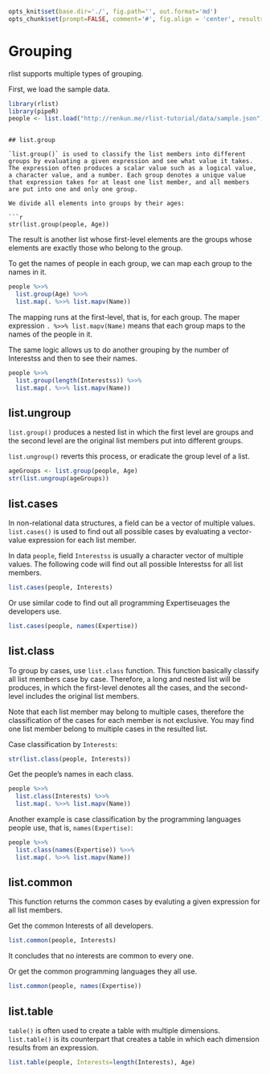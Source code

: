 ```r
opts_knit$set(base.dir='./', fig.path='', out.format='md')
opts_chunk$set(prompt=FALSE, comment='#', fig.align = 'center', results='markup')
```

# Grouping

rlist supports multiple types of grouping. 

First, we load the sample data.

```r
library(rlist)
library(pipeR)
people <- list.load("http://renkun.me/rlist-tutorial/data/sample.json")
```
```

## list.group

`list.group()` is used to classify the list members into different groups by evaluating a given expression and see what value it takes. The expression often produces a scalar value such as a logical value, a character value, and a number. Each group denotes a unique value that expression takes for at least one list member, and all members are put into one and only one group.

We divide all elements into groups by their ages:

```r
str(list.group(people, Age))
```

The result is another list whose first-level elements are the groups whose elements are exactly those who belong to the group.

To get the names of people in each group, we can map each group to the names in it.

```r
people %>>%
  list.group(Age) %>>%
  list.map(. %>>% list.mapv(Name))
```

The mapping runs at the first-level, that is, for each group. The maper expression `. %>>% list.mapv(Name)` means that each group maps to the names of the people in it.

The same logic allows us to do another grouping by the number of Interestss and then to see their names.

```r
people %>>%
  list.group(length(Interestss)) %>>%
  list.map(. %>>% list.mapv(Name))
```

## list.ungroup

`list.group()` produces a nested list in which the first level are groups and the second level are the original list members put into different groups. 

`list.ungroup()` reverts this process, or eradicate the group level of a list.

```r
ageGroups <- list.group(people, Age)
str(list.ungroup(ageGroups))
```

## list.cases

In non-relational data structures, a field can be a vector of multiple values. `list.cases()` is used to find out all possible cases by evaluating a vector-value expression for each list member.

In data `people`, field `Interestss` is usually a character vector of multiple values. The following code will find out all possible Interestss for all list members.

```r
list.cases(people, Interests)
```

Or use similar code to find out all programming Expertiseuages the developers use.

```r
list.cases(people, names(Expertise))
```

## list.class

To group by cases, use `list.class` function. This function basically classify all list members case by case. Therefore, a long and nested list will be produces, in which the first-level denotes all the cases, and the second-level includes the original list members.

Note that each list member may belong to multiple cases, therefore the classification of the cases for each member is not exclusive. You may find one list member belong to multiple cases in the resulted list.

Case classification by `Interests`:

```r
str(list.class(people, Interests))
```

Get the people's names in each class.

```r
people %>>%
  list.class(Interests) %>>%
  list.map(. %>>% list.mapv(Name))
```

Another example is case classification by the programming languages people use, that is, `names(Expertise)`:

```r
people %>>%
  list.class(names(Expertise)) %>>%
  list.map(. %>>% list.mapv(Name))
```

## list.common

This function returns the common cases by evaluting a given expression for all list members.

Get the common Interests of all developers.

```r
list.common(people, Interests)
```

It concludes that no interests are common to every one.

Or get the common programming languages they all use.

```r
list.common(people, names(Expertise))
```

## list.table

`table()` is often used to create a table with multiple dimensions. `list.table()` is its counterpart that creates a table in which each dimension results from an expression.

```r
list.table(people, Interests=length(Interests), Age)
```
